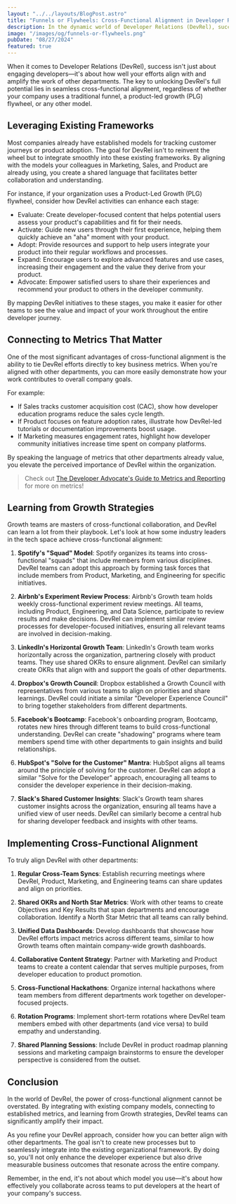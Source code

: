 ```yaml
---
layout: "../../layouts/BlogPost.astro"
title: "Funnels or Flywheels: Cross-Functional Alignment in Developer Relations "
description: In the dynamic world of Developer Relations (DevRel), success isn't just about engaging developers—it's about how well your efforts align with and amplify the work of other departments. The key to unlocking DevRel's full potential lies in seamless cross-functional alignment, regardless of whether your company uses a traditional funnel, a product-led growth (PLG) flywheel, or any other model.
image: "/images/og/funnels-or-flywheels.png"
pubDate: "08/27/2024"
featured: true
---
```


When it comes to Developer Relations (DevRel), success isn't just about engaging developers—it's about how well your efforts align with and amplify the work of other departments. The key to unlocking DevRel's full potential lies in seamless cross-functional alignment, regardless of whether your company uses a traditional funnel, a product-led growth (PLG) flywheel, or any other model.

## Leveraging Existing Frameworks

Most companies already have established models for tracking customer journeys or product adoption. The goal for DevRel isn't to reinvent the wheel but to integrate smoothly into these existing frameworks. By aligning with the models your colleagues in Marketing, Sales, and Product are already using, you create a shared language that facilitates better collaboration and understanding.

For instance, if your organization uses a Product-Led Growth (PLG) flywheel, consider how DevRel activities can enhance each stage:

- Evaluate: Create developer-focused content that helps potential users assess your product's capabilities and fit for their needs.
- Activate: Guide new users through their first experience, helping them quickly achieve an "aha" moment with your product.
- Adopt: Provide resources and support to help users integrate your product into their regular workflows and processes.
- Expand: Encourage users to explore advanced features and use cases, increasing their engagement and the value they derive from your product.
- Advocate: Empower satisfied users to share their experiences and recommend your product to others in the developer community.

By mapping DevRel initiatives to these stages, you make it easier for other teams to see the value and impact of your work throughout the entire developer journey.

## Connecting to Metrics That Matter

One of the most significant advantages of cross-functional alignment is the ability to tie DevRel efforts directly to key business metrics. When you're aligned with other departments, you can more easily demonstrate how your work contributes to overall company goals.

For example:

- If Sales tracks customer acquisition cost (CAC), show how developer education programs reduce the sales cycle length.
- If Product focuses on feature adoption rates, illustrate how DevRel-led tutorials or documentation improvements boost usage.
- If Marketing measures engagement rates, highlight how developer community initiatives increase time spent on company platforms.

By speaking the language of metrics that other departments already value, you elevate the perceived importance of DevRel within the organization.

> Check out [The Developer Advocate's Guide to Metrics and Reporting](/developer-advocates-guide-to-metrics-and-reporting) for more on metrics!

## Learning from Growth Strategies

Growth teams are masters of cross-functional collaboration, and DevRel can learn a lot from their playbook. Let's look at how some industry leaders in the tech space achieve cross-functional alignment:

1. **Spotify's "Squad" Model**:
   Spotify organizes its teams into cross-functional "squads" that include members from various disciplines. DevRel teams can adopt this approach by forming task forces that include members from Product, Marketing, and Engineering for specific initiatives.

2. **Airbnb's Experiment Review Process**:
   Airbnb's Growth team holds weekly cross-functional experiment review meetings. All teams, including Product, Engineering, and Data Science, participate to review results and make decisions. DevRel can implement similar review processes for developer-focused initiatives, ensuring all relevant teams are involved in decision-making.

3. **LinkedIn's Horizontal Growth Team**:
   LinkedIn's Growth team works horizontally across the organization, partnering closely with product teams. They use shared OKRs to ensure alignment. DevRel can similarly create OKRs that align with and support the goals of other departments.

4. **Dropbox's Growth Council**:
   Dropbox established a Growth Council with representatives from various teams to align on priorities and share learnings. DevRel could initiate a similar "Developer Experience Council" to bring together stakeholders from different departments.

5. **Facebook's Bootcamp**:
   Facebook's onboarding program, Bootcamp, rotates new hires through different teams to build cross-functional understanding. DevRel can create "shadowing" programs where team members spend time with other departments to gain insights and build relationships.

6. **HubSpot's "Solve for the Customer" Mantra**:
   HubSpot aligns all teams around the principle of solving for the customer. DevRel can adopt a similar "Solve for the Developer" approach, encouraging all teams to consider the developer experience in their decision-making.

7. **Slack's Shared Customer Insights**:
   Slack's Growth team shares customer insights across the organization, ensuring all teams have a unified view of user needs. DevRel can similarly become a central hub for sharing developer feedback and insights with other teams.

## Implementing Cross-Functional Alignment

To truly align DevRel with other departments:

1. **Regular Cross-Team Syncs**: Establish recurring meetings where DevRel, Product, Marketing, and Engineering teams can share updates and align on priorities.

2. **Shared OKRs and North Star Metrics**: Work with other teams to create Objectives and Key Results that span departments and encourage collaboration. Identify a North Star Metric that all teams can rally behind.

3. **Unified Data Dashboards**: Develop dashboards that showcase how DevRel efforts impact metrics across different teams, similar to how Growth teams often maintain company-wide growth dashboards.

4. **Collaborative Content Strategy**: Partner with Marketing and Product teams to create a content calendar that serves multiple purposes, from developer education to product promotion.

5. **Cross-Functional Hackathons**: Organize internal hackathons where team members from different departments work together on developer-focused projects.

6. **Rotation Programs**: Implement short-term rotations where DevRel team members embed with other departments (and vice versa) to build empathy and understanding.

7. **Shared Planning Sessions**: Include DevRel in product roadmap planning sessions and marketing campaign brainstorms to ensure the developer perspective is considered from the outset.

## Conclusion

In the world of DevRel, the power of cross-functional alignment cannot be overstated. By integrating with existing company models, connecting to established metrics, and learning from Growth strategies, DevRel teams can significantly amplify their impact.

As you refine your DevRel approach, consider how you can better align with other departments. The goal isn't to create new processes but to seamlessly integrate into the existing organizational framework. By doing so, you'll not only enhance the developer experience but also drive measurable business outcomes that resonate across the entire company.

Remember, in the end, it's not about which model you use—it's about how effectively you collaborate across teams to put developers at the heart of your company's success.
